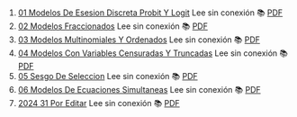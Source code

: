 1. [01 Modelos De Esesion Discreta Probit Y Logit](https://achalmaedison.netlify.app/econometria/03-microeconometria/2021-10-18-01-modelos-de-esesion-discreta-probit-y-logit) Lee sin conexión 📚 [PDF](https://achalmaedison.netlify.app/econometria/03-microeconometria/2021-10-18-01-modelos-de-esesion-discreta-probit-y-logit/index.pdf)
2. [02 Modelos Fraccionados](https://achalmaedison.netlify.app/econometria/03-microeconometria/2021-10-25-02-modelos-fraccionados) Lee sin conexión 📚 [PDF](https://achalmaedison.netlify.app/econometria/03-microeconometria/2021-10-25-02-modelos-fraccionados/index.pdf)
3. [03 Modelos Multinomiales Y Ordenados](https://achalmaedison.netlify.app/econometria/03-microeconometria/2021-11-01-03-modelos-multinomiales-y-ordenados) Lee sin conexión 📚 [PDF](https://achalmaedison.netlify.app/econometria/03-microeconometria/2021-11-01-03-modelos-multinomiales-y-ordenados/index.pdf)
4. [04 Modelos Con Variables Censuradas Y Truncadas](https://achalmaedison.netlify.app/econometria/03-microeconometria/2021-11-08-04-modelos-con-variables-censuradas-y-truncadas) Lee sin conexión 📚 [PDF](https://achalmaedison.netlify.app/econometria/03-microeconometria/2021-11-08-04-modelos-con-variables-censuradas-y-truncadas/index.pdf)
5. [05 Sesgo De Seleccion](https://achalmaedison.netlify.app/econometria/03-microeconometria/2021-11-15-05-sesgo-de-seleccion) Lee sin conexión 📚 [PDF](https://achalmaedison.netlify.app/econometria/03-microeconometria/2021-11-15-05-sesgo-de-seleccion/index.pdf)
6. [06 Modelos De Ecuaciones Simultaneas](https://achalmaedison.netlify.app/econometria/03-microeconometria/2021-11-22-06-modelos-de-ecuaciones-simultaneas) Lee sin conexión 📚 [PDF](https://achalmaedison.netlify.app/econometria/03-microeconometria/2021-11-22-06-modelos-de-ecuaciones-simultaneas/index.pdf)
7. [2024 31 Por Editar](https://achalmaedison.netlify.app/econometria/03-microeconometria/2024-31-por-editar) Lee sin conexión 📚 [PDF](https://achalmaedison.netlify.app/econometria/03-microeconometria/2024-31-por-editar/index.pdf)
